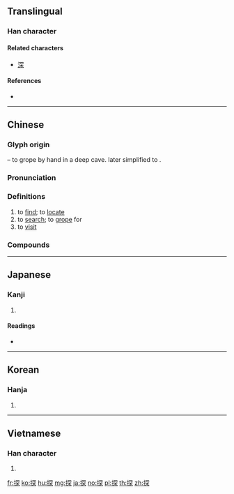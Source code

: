==Translingual==

===Han character===
{{Han char|rn=64|rad=手|as=08|sn=11|four=57094|canj=QBCD|ids=⿰扌罙}}

====Related characters====
* [[深]]

====References====
* {{Han ref|kx=0438.140|dkj=12276|dj=0788.120|hdz=31907.060|uh=63A2|ud=25506|bh=B1B4|bd=45492}}

----

==Chinese==
{{zh-forms}}

===Glyph origin===
{{Han etym}}
{{Han compound|手|alt1=扌|t1=hand|穼|t2=deep|ls=ic}} – to grope by hand in a deep cave. {{lang|zh|穼}} later simplified to {{zh-l|*罙}}.

===Pronunciation===
{{zh-pron
|m=tàn
|c=taam3,taam1
|h=pfs=tâm/tham
|md=
|mn=tham
|w=2thoe
|mc=y
|oc=y
|cat=v
}}

===Definitions===
{{zh-hanzi}}

# to [[find]]; to [[locate]]
# to [[search]]; to [[grope]] for
# to [[visit]]

===Compounds===
{{zh-der|偵探小說|伸頭探腦|巴頭探腦|密探|包探|哨探|伺探|偵探|刺探|一探究竟|太空探險|勘探|四郎探母|喝探|探悉|探看|探陰山|探班|探訪|探丸|探檢|探幽索隱|扒頭探腦|樂探|探騎|探子|探查|祕探|探花|探本溯源|探身子|探花郎|探驪獲珠|探消息|探詢|探題|探海|探驪得珠|探奧索隱|探信|探馬|探賾索微|探勘|探刺|探軍人|探淵索珠|探喪|探照燈|探親家|探鉤|探尋勝跡|探視|探湯|探春之宴|探賾索隱|探測|探察|探鬮|探望|探囊胠篋|探竿影草|探底|探軍|探頭探腦|探源|探親|探戈|探虎口|研幾探賾|探細人|探房|探幽窮賾|探路|眺探|探知|探身|探囊|探尋|狗探湯|探頭舒腦|探事人|探討|探春|探友|探聽|探傷|探口風|探索|探究|探囊取物|打探|探腰|探險|暗探|探花宴|探先|探頭|探頭縮腦|探監|探風聲|探問|探爪兒|探病|探求|星探|探取|探籌|探個究竟|探險家|探礦|探異玩奇|探測船|探本窮源|探手|探奇訪勝|探奇窮異|探員|探口氣|探候|踅探|遙感探測|討探|鑽探|體探|試探|窺探|細探人|迴聲探測|警探}}

----

==Japanese==

===Kanji===
{{ja-kanji|grade=6|rs=手08}}

# {{defn|lang=ja|sort=手08}}

====Readings====
* {{ja-readings|goon=[[とん]] (ton)|kanon=[[たん]] (tan)|kun=[[さぐる]] (saguru), [[さがす]] (sagasu)}}

----

==Korean==

===Hanja===
{{ko-hanja|hangeul=탐|eumhun=|rv=tam|mr=t'am|y=tham}}

# {{defn|lang=ko|sort=手08}}

----

==Vietnamese==

===Han character===
{{vi-hantu|[[thám]], [[phăm]], [[thăm]], [[thớm]], [[xăm]], [[xom]], [[tham]]|rs=手08}}

# {{defn|lang=vi|sort=手08}}

[[fr:探]]
[[ko:探]]
[[hu:探]]
[[mg:探]]
[[ja:探]]
[[no:探]]
[[pl:探]]
[[th:探]]
[[zh:探]]